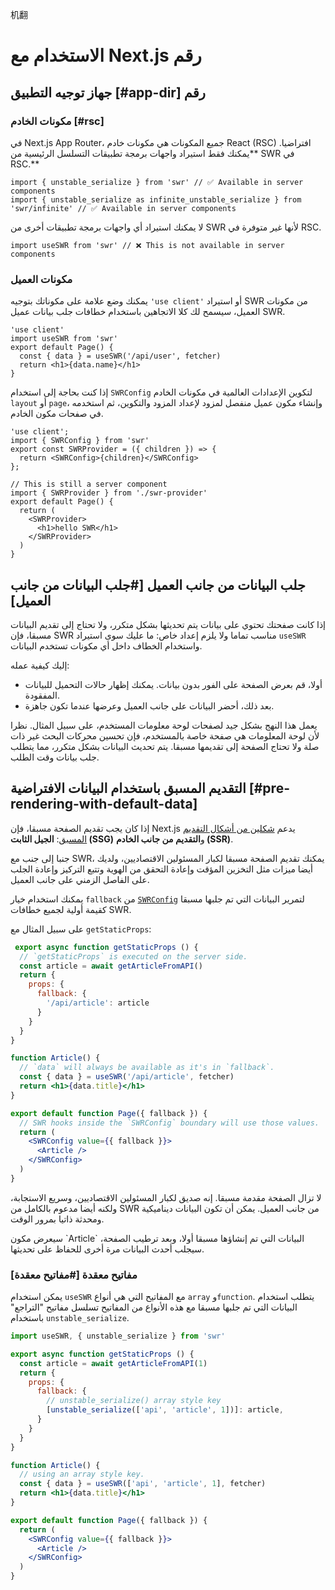 
机翻
# الاستخدام مع Next.js رقم 

## جهاز توجيه التطبيق [#app-dir] رقم 

### مكونات الخادم [#rsc]

<Callout type="default" emoji="✅">
   في Next.js App Router، جميع المكونات هي مكونات خادم React (RSC) افتراضيا. **يمكنك فقط استيراد واجهات برمجة تطبيقات التسلسل الرئيسية من SWR في RSC.**
</Callout>

```tsx filename="app/page.tsx" copy
import { unstable_serialize } from 'swr' // ✅ Available in server components
import { unstable_serialize as infinite_unstable_serialize } from 'swr/infinite' // ✅ Available in server components
```

<Callout type="error">
لا يمكنك استيراد أي واجهات برمجة تطبيقات أخرى من SWR لأنها غير متوفرة في RSC.
</Callout>

```tsx filename="app/page.tsx" highlight={1}
import useSWR from 'swr' // ❌ This is not available in server components
```

### مكونات العميل 

يمكنك وضع علامة على مكوناتك بتوجيه `'use client'` أو استيراد SWR من مكونات العميل، سيسمح لك كلا الاتجاهين باستخدام خطافات جلب بيانات عميل SWR.

```tsx filename="app/page.tsx" highlight={1} copy
'use client'
import useSWR from 'swr'
export default Page() {
  const { data } = useSWR('/api/user', fetcher)
  return <h1>{data.name}</h1>
}
```

إذا كنت بحاجة إلى استخدام `SWRConfig` لتكوين الإعدادات العالمية في مكونات الخادم `layout` أو `page`، وإنشاء مكون عميل منفصل لمزود لإعداد المزود والتكوين، ثم استخدمه في صفحات مكون الخادم.

```tsx filename="app/swr-provider.tsx" copy
'use client';
import { SWRConfig } from 'swr'
export const SWRProvider = ({ children }) => {
  return <SWRConfig>{children}</SWRConfig>
};
```

```tsx filename="app/page.tsx" copy
// This is still a server component
import { SWRProvider } from './swr-provider'
export default Page() {
  return (
    <SWRProvider>
      <h1>hello SWR</h1>
    </SWRProvider>
  )
}
```


## جلب البيانات من جانب العميل [#جلب البيانات من جانب العميل] 

إذا كانت صفحتك تحتوي على بيانات يتم تحديثها بشكل متكرر، ولا تحتاج إلى تقديم البيانات مسبقا، فإن SWR مناسب تماما ولا يلزم إعداد خاص: ما عليك سوى استيراد `useSWR` واستخدام الخطاف داخل أي مكونات تستخدم البيانات. 
 
إليك كيفية عمله: 
 
- أولا، قم بعرض الصفحة على الفور بدون بيانات. يمكنك إظهار حالات التحميل للبيانات المفقودة. 
- بعد ذلك، أحضر البيانات على جانب العميل وعرضها عندما تكون جاهزة.

يعمل هذا النهج بشكل جيد لصفحات لوحة معلومات المستخدم، على سبيل المثال. نظرا لأن لوحة المعلومات هي صفحة خاصة بالمستخدم، فإن تحسين محركات البحث غير ذات صلة ولا تحتاج الصفحة إلى تقديمها مسبقا. يتم تحديث البيانات بشكل متكرر، مما يتطلب جلب بيانات وقت الطلب.

## التقديم المسبق باستخدام البيانات الافتراضية [#pre-rendering-with-default-data] 
 
إذا كان يجب تقديم الصفحة مسبقا، فإن Next.js يدعم [شكلين من أشكال التقديم المسبق](https://nextjs.org/docs/basic-features/data-fetching): 
**الجيل الثابت (SSG)** و**التقديم من جانب الخادم (SSR)**. 
 
جنبا إلى جنب مع SWR، يمكنك تقديم الصفحة مسبقا لكبار المسئولين الاقتصاديين، ولديك أيضا ميزات مثل التخزين المؤقت وإعادة التحقق من الهوية وتتبع التركيز وإعادة الجلب على الفاصل الزمني على جانب العميل. 
 
يمكنك استخدام خيار `fallback` من [`SWRConfig`](/docs/global-configuration) لتمرير البيانات التي تم جلبها مسبقا كقيمة أولية لجميع خطافات SWR. 
 
على سبيل المثال مع `getStaticProps`:

```jsx
 export async function getStaticProps () {
  // `getStaticProps` is executed on the server side.
  const article = await getArticleFromAPI()
  return {
    props: {
      fallback: {
        '/api/article': article
      }
    }
  }
}

function Article() {
  // `data` will always be available as it's in `fallback`.
  const { data } = useSWR('/api/article', fetcher)
  return <h1>{data.title}</h1>
}

export default function Page({ fallback }) {
  // SWR hooks inside the `SWRConfig` boundary will use those values.
  return (
    <SWRConfig value={{ fallback }}>
      <Article />
    </SWRConfig>
  )
}
```

لا تزال الصفحة مقدمة مسبقا. إنه صديق لكبار المسئولين الاقتصاديين، وسريع الاستجابة، ولكنه أيضا مدعوم بالكامل من SWR من جانب العميل. يمكن أن تكون البيانات ديناميكية ومحدثة ذاتيا بمرور الوقت.

<Callout emoji="💡">
سيعرض مكون `Article` البيانات التي تم إنشاؤها مسبقا أولا، وبعد ترطيب الصفحة، سيجلب أحدث البيانات مرة أخرى للحفاظ على تحديثها.

</Callout>

### مفاتيح معقدة [#مفاتيح معقدة]

يمكن استخدام `useSWR` مع المفاتيح التي هي أنواع `array` و`function`. يتطلب استخدام البيانات التي تم جلبها مسبقا مع هذه الأنواع من المفاتيح تسلسل مفاتيح "التراجع" باستخدام `unstable_serialize`.

```jsx
import useSWR, { unstable_serialize } from 'swr'

export async function getStaticProps () {
  const article = await getArticleFromAPI(1)
  return {
    props: {
      fallback: {
        // unstable_serialize() array style key
        [unstable_serialize(['api', 'article', 1])]: article,
      }
    }
  }
}

function Article() {
  // using an array style key.
  const { data } = useSWR(['api', 'article', 1], fetcher)
  return <h1>{data.title}</h1>
}

export default function Page({ fallback }) {
  return (
    <SWRConfig value={{ fallback }}>
      <Article />
    </SWRConfig>
  )
}
```
